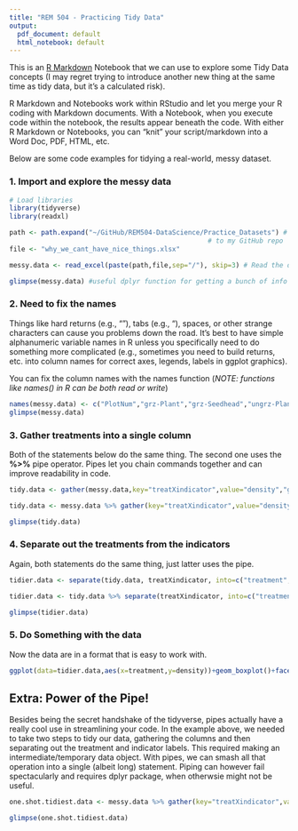 ```yaml
---
title: "REM 504 - Practicing Tidy Data"
output:
  pdf_document: default
  html_notebook: default
---
```


This is an [R Markdown](http://rmarkdown.rstudio.com) Notebook that we can use to explore some Tidy Data concepts (I may regret trying to introduce another new thing at the same time as tidy data, but it's a calculated risk). 

R Markdown and Notebooks work within RStudio and let you merge your R coding with Markdown documents. With a Notebook, when you execute code within the notebook, the results appear beneath the code. With either R Markdown or Notebooks, you can "knit" your script/markdown into a Word Doc, PDF, HTML, etc.

Below are some code examples for tidying a real-world, messy dataset.

### 1. Import and explore the messy data
```r
# Load libraries
library(tidyverse)
library(readxl)

path <- path.expand("~/GitHub/REM504-DataScience/Practice_Datasets") # My R starts by default in my Documents directory. Need to build the path
                                                  # to my GitHub repo
file <- "why_we_cant_have_nice_things.xlsx"

messy.data <- read_excel(paste(path,file,sep="/"), skip=3) # Read the data in and skip the first rows with narrative info

glimpse(messy.data) #useful dplyr function for getting a bunch of info on a data frame/tibble
```

### 2. Need to fix the names
Things like hard returns (e.g., "\r\n"), tabs (e.g., "\t"), spaces, or other strange characters can cause you problems down the road. It's best to have simple alphanumeric variable names in R unless you specifically need to do something more complicated (e.g., sometimes you need to build returns, etc. into column names for correct axes, legends, labels in ggplot graphics).

You can fix the column names with the names function (*NOTE: functions like names() in R can be both read or write*)
```r
names(messy.data) <- c("PlotNum","grz-Plant","grz-Seedhead","ungrz-Plant","ungrz-Seedhead")
glimpse(messy.data)
```

### 3. Gather treatments into a single column
Both of the statements below do the same thing. The second one uses the __%>%__ pipe operator. Pipes let you chain commands together and can improve readability in code.
```r
tidy.data <- gather(messy.data,key="treatXindicator",value="density","grz-Plant","grz-Seedhead","ungrz-Plant","ungrz-Seedhead") # Standard version

tidy.data <- messy.data %>% gather(key="treatXindicator",value="density","grz-Plant","grz-Seedhead","ungrz-Plant","ungrz-Seedhead") # version using pipe 

glimpse(tidy.data)


```

### 4. Separate out the treatments from the indicators
Again, both statements do the same thing, just latter uses the pipe.
```r
tidier.data <- separate(tidy.data, treatXindicator, into=c("treatment","indicator"), sep="-") # standard form

tidier.data <- tidy.data %>% separate(treatXindicator, into=c("treatment","indicator"), sep="-") # piped form

glimpse(tidier.data)

```

### 5. Do Something with the data
Now the data are in a format that is easy to work with.
```r
ggplot(data=tidier.data,aes(x=treatment,y=density))+geom_boxplot()+facet_grid(~indicator)
```



## Extra: Power of the Pipe!
Besides being the secret handshake of the tidyverse, pipes actually have a really cool use in streamlining your code. In the example above, we needed to take two steps to tidy our data, gathering the columns and then separating out the treatment and indicator labels. This required making an intermediate/temporary data object. With pipes, we can smash all that operation into a single (albeit long) statement. Piping can however fail spectacularly and requires dplyr package, when otherwsie might not be useful. 

```r
one.shot.tidiest.data <- messy.data %>% gather(key="treatXindicator",value="density","grz-Plant","grz-Seedhead","ungrz-Plant","ungrz-Seedhead") %>% separate(treatXindicator, into=c("treatment","indicator"), sep="-") # piped form

glimpse(one.shot.tidiest.data)
```

